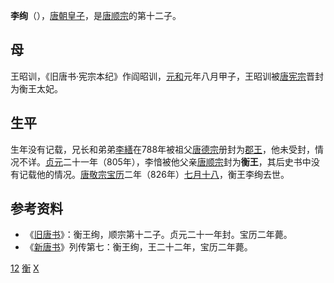 '''李绚'''（{{bd|8世纪||826年|8月24日|catIdx=L李}}），[[唐朝|唐朝]][[皇子|皇子]]，是[[唐顺宗|唐顺宗]]的第十二子。
==母==
王昭训，《旧唐书·宪宗本纪》作阎昭训，[[元和_(唐朝)|元和]]元年八月甲子，王昭训被[[唐宪宗|唐宪宗]]晋封为衡王太妃。
==生平==
生年没有记载，兄长和弟弟[[李繕|李繕]]在788年被祖父[[唐德宗|唐德宗]]册封为[[郡王|郡王]]，他未受封，情况不详。[[貞元_(唐朝)|贞元]]二十一年（805年），李愔被他父亲[[唐顺宗|唐顺宗]]封为'''衡王'''，其后史书中没有记载他的情况。[[唐敬宗|唐敬宗]][[寶曆_(唐朝)|宝历]]二年（826年）[[七月十八|七月十八]]，衡王李绚去世。

==参考资料==
*《[[旧唐书|旧唐书]]》：衡王绚，顺宗第十二子。贞元二十一年封。宝历二年薨。
*《[[新唐书|新唐书]]》列传第七：衡王绚，王二十二年，宝历二年薨。

[[Category:唐顺宗皇子|12]]
[[Category:唐朝宗室国王|衡]]
[[Category:李姓|X]]